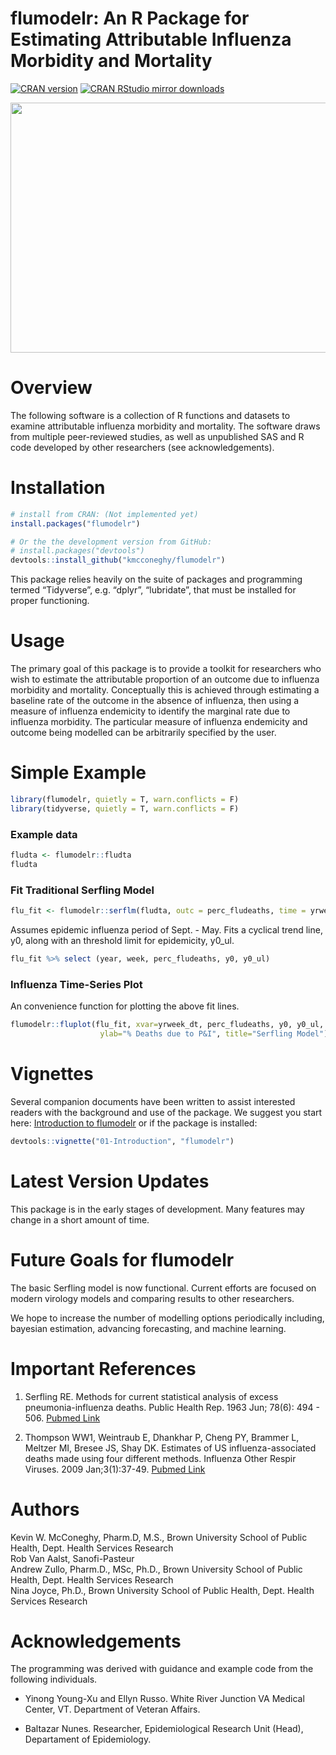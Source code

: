 flumodelr: An R Package for Estimating Attributable Influenza Morbidity and Mortality
===============

[![CRAN version](https://www.r-pkg.org/badges/version/flumodelr)](https://cran.r-project.org/package=flumodelr)
[![CRAN RStudio mirror downloads](https://cranlogs.r-pkg.org/badges/flumodelr)](https://cran.r-project.org/package=flumodelr)

<img src="man/figures/flumodelr_cdc122ex.jpeg" width=750 height=400 align="center"/>  

# Overview  
The following software is a collection of R functions and datasets to examine attributable influenza morbidity and mortality. The software draws from multiple peer-reviewed studies, as well as unpublished SAS and R code developed by other researchers (see acknowledgements).  

# Installation  
```r
# install from CRAN: (Not implemented yet)
install.packages("flumodelr")

# Or the the development version from GitHub:
# install.packages("devtools")
devtools::install_github("kmcconeghy/flumodelr")
```
This package relies heavily on the suite of packages and programming termed "Tidyverse", e.g. "dplyr", "lubridate", that must be installed for proper functioning.  

# Usage  
The primary goal of this package is to provide a toolkit for researchers who wish to estimate the attributable proportion of an outcome due to influenza morbidity and mortality. Conceptually this is achieved through estimating a baseline rate of the outcome in the absence of influenza, then using a measure of influenza endemicity to identify the marginal rate due to influenza morbidity. The particular measure of influenza endemicity and outcome being modelled can be arbitrarily specified by the user.  

# Simple Example  
```r
library(flumodelr, quietly = T, warn.conflicts = F)
library(tidyverse, quietly = T, warn.conflicts = F)
```

### Example data  
```r
fludta <- flumodelr::fludta
fludta
```

### Fit Traditional Serfling Model
```r
flu_fit <- flumodelr::serflm(fludta, outc = perc_fludeaths, time = yrweek_dt)
```

Assumes epidemic influenza period of Sept. - May.  Fits a cyclical trend line, y0, along with an threshold limit for epidemicity, y0_ul.  

```r
flu_fit %>% select (year, week, perc_fludeaths, y0, y0_ul)
```

### Influenza Time-Series Plot  
An convenience function for plotting the above fit lines.  
```r
flumodelr::fluplot(flu_fit, xvar=yrweek_dt, perc_fludeaths, y0, y0_ul,
                    ylab="% Deaths due to P&I", title="Serfling Model")
```

# Vignettes  
Several companion documents have been written to assist interested readers with the background and use of the package. We suggest you start here:
[Introduction to flumodelr](https://kmcconeghy.github.io/flumodelr/index.html) or if the package is installed:  
```r
devtools::vignette("01-Introduction", "flumodelr")
```

# Latest Version Updates  
This package is in the early stages of development. Many features may change in a short amount of time.  

# Future Goals for flumodelr  
The basic Serfling model is now functional. Current efforts are focused on modern virology models and comparing results to other researchers.  

We hope to increase the number of modelling options periodically including, bayesian estimation, advancing forecasting, and machine learning.  

# Important References   
 1. Serfling RE. Methods for current statistical analysis of excess pneumonia-influenza deaths. Public Health Rep. 1963 Jun; 78(6): 494 - 506.  [Pubmed Link](https://www.ncbi.nlm.nih.gov/pmc/articles/PMC1915276/)  

 2. Thompson WW1, Weintraub E, Dhankhar P, Cheng PY, Brammer L, Meltzer MI, Bresee JS, Shay DK. Estimates of US influenza-associated deaths made using four different methods. Influenza Other Respir Viruses. 2009 Jan;3(1):37-49. [Pubmed Link](https://www.ncbi.nlm.nih.gov/pubmed/19453440)

# Authors  
Kevin W. McConeghy, Pharm.D, M.S., Brown University School of Public Health, Dept. Health Services Research  
Rob Van Aalst, Sanofi-Pasteur  
Andrew Zullo, Pharm.D., MSc, Ph.D., Brown University School of Public Health, Dept. Health Services Research  
Nina Joyce, Ph.D., Brown University School of Public Health, Dept. Health Services Research  

# Acknowledgements  
The programming was derived with guidance and example code from the following individuals.  

* Yinong Young-Xu and Ellyn Russo. White River Junction VA Medical Center, VT. Department of Veteran Affairs.  

* Baltazar Nunes. Researcher, Epidemiological Research Unit (Head), Departament of Epidemiology.  

